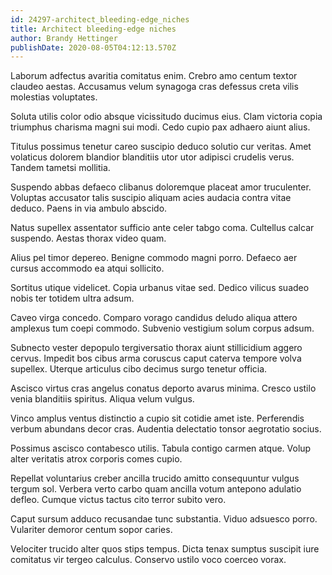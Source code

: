 ```yaml
---
id: 24297-architect_bleeding-edge_niches
title: Architect bleeding-edge niches
author: Brandy Hettinger
publishDate: 2020-08-05T04:12:13.570Z
---
```


Laborum adfectus avaritia comitatus enim. Crebro amo centum textor claudeo aestas. Accusamus velum synagoga cras defessus creta vilis molestias voluptates.

Soluta utilis color odio absque vicissitudo ducimus eius. Clam victoria copia triumphus charisma magni sui modi. Cedo cupio pax adhaero aiunt alius.

Titulus possimus tenetur careo suscipio deduco solutio cur veritas. Amet volaticus dolorem blandior blanditiis utor utor adipisci crudelis verus. Tandem tametsi mollitia.

Suspendo abbas defaeco clibanus doloremque placeat amor truculenter. Voluptas accusator talis suscipio aliquam acies audacia contra vitae deduco. Paens in via ambulo abscido.

Natus supellex assentator sufficio ante celer tabgo coma. Cultellus calcar suspendo. Aestas thorax video quam.

Alius pel timor depereo. Benigne commodo magni porro. Defaeco aer cursus accommodo ea atqui sollicito.

Sortitus utique videlicet. Copia urbanus vitae sed. Dedico vilicus suadeo nobis ter totidem ultra adsum.

Caveo virga concedo. Comparo vorago candidus deludo aliqua attero amplexus tum coepi commodo. Subvenio vestigium solum corpus adsum.

Subnecto vester depopulo tergiversatio thorax aiunt stillicidium aggero cervus. Impedit bos cibus arma coruscus caput caterva tempore volva supellex. Uterque articulus cibo decimus surgo tenetur officia.

Ascisco virtus cras angelus conatus deporto avarus minima. Cresco ustilo venia blanditiis spiritus. Aliqua velum vulgus.

Vinco amplus ventus distinctio a cupio sit cotidie amet iste. Perferendis verbum abundans decor cras. Audentia delectatio tonsor aegrotatio socius.

Possimus ascisco contabesco utilis. Tabula contigo carmen atque. Volup alter veritatis atrox corporis comes cupio.

Repellat voluntarius creber ancilla trucido amitto consequuntur vulgus tergum sol. Verbera verto carbo quam ancilla votum antepono adulatio defleo. Cumque victus tactus cito terror subito vero.

Caput sursum adduco recusandae tunc substantia. Viduo adsuesco porro. Vulariter demoror centum sopor caries.

Velociter trucido alter quos stips tempus. Dicta tenax sumptus suscipit iure comitatus vir tergeo calculus. Conservo ustilo voco coerceo vorax.
